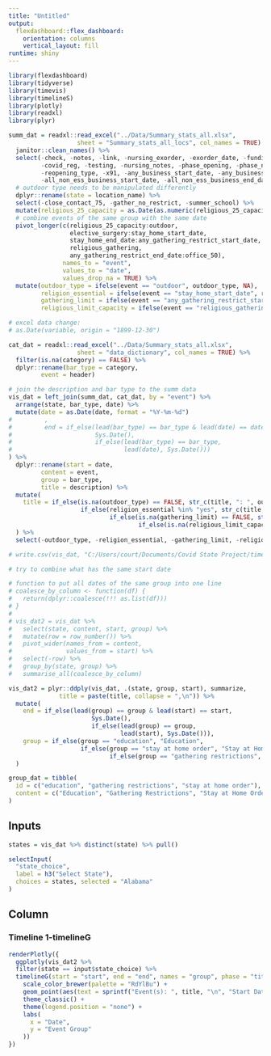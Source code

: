 ```yaml
---
title: "Untitled"
output: 
  flexdashboard::flex_dashboard:
    orientation: columns
    vertical_layout: fill
runtime: shiny 
---
```


```r
library(flexdashboard)
library(tidyverse)
library(timevis)
library(timelineS)
library(plotly)
library(readxl)
library(plyr)
```

```r
summ_dat = readxl::read_excel("../Data/Summary_stats_all.xlsx", 
                   sheet = "Summary_stats_all_locs", col_names = TRUE) %>%
  janitor::clean_names() %>%
  select(-check, -notes, -link, -nursing_exorder, -exorder_date, -funding, -nursing_novis,
         -covid_reg, -testing, -nursing_notes, -phase_opening, -phase_number, -phase_total,
         -reopening_type, -x91, -any_business_start_date, -any_business_end_date,
         -all_non_ess_business_start_date, -all_non_ess_business_end_date) %>% 
  # outdoor type needs to be manipulated differently
  dplyr::rename(state = location_name) %>%
  select(-close_contact_75, -gather_no_restrict, -summer_school) %>%
  mutate(religious_25_capacity = as.Date(as.numeric(religious_25_capacity), origin = "1899-12-30")) %>%
  # combine events of the same group with the same date
  pivot_longer(c(religious_25_capacity:outdoor, 
                 elective_surgery:stay_home_start_date, 
                 stay_home_end_date:any_gathering_restrict_start_date,
                 religious_gathering,
                 any_gathering_restrict_end_date:office_50),
               names_to = "event",
               values_to = "date",
               values_drop_na = TRUE) %>%
  mutate(outdoor_type = ifelse(event == "outdoor", outdoor_type, NA),
         religion_essential = ifelse(event == "stay_home_start_date", religion_essential, NA),
         gathering_limit = ifelse(event == "any_gathering_restrict_start_date", gathering_limit, NA),
         religious_limit_capacity = ifelse(event == "religious_gathering", religious_limit_capacity, NA))

# excel data change:
# as.Date(variable, origin = "1899-12-30")

cat_dat = readxl::read_excel("../Data/Summary_stats_all.xlsx", 
                   sheet = "data_dictionary", col_names = TRUE) %>%
  filter(is.na(category) == FALSE) %>%
  dplyr::rename(bar_type = category,
         event = header)

# join the description and bar type to the summ data
vis_dat = left_join(summ_dat, cat_dat, by = "event") %>%
  arrange(state, bar_type, date) %>%
  mutate(date = as.Date(date, format = "%Y-%m-%d")
#         ,
#         end = if_else(lead(bar_type) == bar_type & lead(date) == date,
#                       Sys.Date(), 
#                       if_else(lead(bar_type) == bar_type,
#                               lead(date), Sys.Date()))
) %>%
  dplyr::rename(start = date,
         content = event,
         group = bar_type,
         title = description) %>%
  mutate(
    title = if_else(is.na(outdoor_type) == FALSE, str_c(title, ": ", outdoor_type), 
                    if_else(religion_essential %in% "yes", str_c(title, "; religion declared essential"), 
                            if_else(is.na(gathering_limit) == FALSE, str_c(title, ": ", gathering_limit), 
                                    if_else(is.na(religious_limit_capacity) == FALSE, str_c(title, ": ", religious_limit_capacity), title))))
  ) %>%
  select(-outdoor_type, -religion_essential, -gathering_limit, -religious_limit_capacity)

# write.csv(vis_dat, "C:/Users/court/Documents/Covid State Project/timeline_dat.csv")

# try to combine what has the same start date

# function to put all dates of the same group into one line
# coalesce_by_column <- function(df) {
#   return(dplyr::coalesce(!!! as.list(df)))
# }
# 
# vis_dat2 = vis_dat %>%
#   select(state, content, start, group) %>%
#   mutate(row = row_number()) %>%
#   pivot_wider(names_from = content,
#               values_from = start) %>%
#   select(-row) %>%
#   group_by(state, group) %>%
#   summarise_all(coalesce_by_column)

vis_dat2 = plyr::ddply(vis_dat, .(state, group, start), summarize,
              title = paste(title, collapse = ",\n")) %>%
  mutate(
    end = if_else(lead(group) == group & lead(start) == start,
                       Sys.Date(), 
                       if_else(lead(group) == group,
                               lead(start), Sys.Date())),
    group = if_else(group == "education", "Education",
                    if_else(group == "stay at home order", "Stay at Home Order",
                            if_else(group == "gathering restrictions", "Gathering Restrictions", group)))
  )

group_dat = tibble(
  id = c("education", "gathering restrictions", "stay at home order"),
  content = c("Education", "Gathering Restrictions", "Stay at Home Order")
)
```

Inputs {.sidebar}
-----------------------------------------------------------------------
   
```r
states = vis_dat %>% distinct(state) %>% pull()

selectInput(
  "state_choice",
  label = h3("Select State"),
  choices = states, selected = "Alabama"
)
```

Column {.tabset}
-----------------------------------------------------------------------

### Timeline 1-timelineG

```r
renderPlotly({
  ggplotly(vis_dat2 %>%
  filter(state == input$state_choice) %>%
  timelineG(start = "start", end = "end", names = "group", phase = "title", width = 6) +
    scale_color_brewer(palette = "RdYlBu") +
    geom_point(aes(text = sprintf("Event(s): ", title, "\n", "Start Date: ", start))) +
    theme_classic() +
    theme(legend.position = "none") +
    labs(
      x = "Date",
      y = "Event Group"
    )) 
})
```



